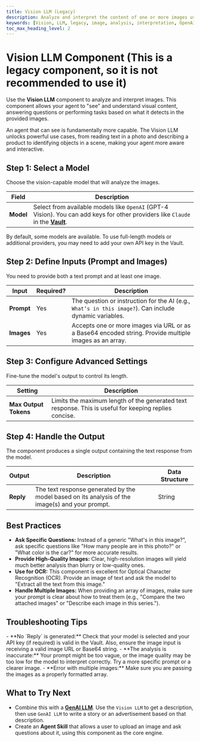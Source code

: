 ```yaml
---
title: Vision LLM (Legacy)
description: Analyze and interpret the content of one or more images using advanced AI vision models.
keywords: [Vision, LLM, legacy, image, analysis, interpretation, OpenAI, Claude, prompt]
toc_max_heading_level: 2
---
```


# Vision LLM Component (This is a legacy component, so it is not recommended to use it)

Use the **Vision LLM** component to analyze and interpret images. This component allows your agent to "see" and understand visual content, answering questions or performing tasks based on what it detects in the provided images.

<InfoCallout title="Why this matters">
An agent that can see is fundamentally more capable. The Vision LLM unlocks powerful use cases, from reading text in a photo and describing a product to identifying objects in a scene, making your agent more aware and interactive.
</InfoCallout>

<Spacer size="md" />

## Step 1: Select a Model

Choose the vision-capable model that will analyze the images.

| Field   | Description                                                                                                   |
|---------|---------------------------------------------------------------------------------------------------------------|
| **Model** | Select from available models like `OpenAI` (GPT-4 Vision). You can add keys for other providers like `Claude` in the **[Vault](/docs/agent-studio/key-concepts/vault)**. |

<TipCallout title="API Keys">
By default, some models are available. To use full-length models or additional providers, you may need to add your own API key in the Vault.
</TipCallout>

<Spacer size="md" />

## Step 2: Define Inputs (Prompt and Images)

You need to provide both a text prompt and at least one image.

| Input   | Required?                   | Description                                                                                               |
|---------|-----------------------------|-----------------------------------------------------------------------------------------------------------|
| **Prompt**| <Badge type="required">Yes</Badge> | The question or instruction for the AI (e.g., `What’s in this image?`). Can include dynamic variables. |
| **Images**| <Badge type="required">Yes</Badge> | Accepts one or more images via URL or as a Base64 encoded string. Provide multiple images as an array. |

<Spacer size="md" />

## Step 3: Configure Advanced Settings

Fine-tune the model's output to control its length.

| Setting                 | Description                                                                                             |
|-------------------------|---------------------------------------------------------------------------------------------------------|
| **Max Output Tokens** | Limits the maximum length of the generated text response. This is useful for keeping replies concise. |

<Spacer size="md" />

## Step 4: Handle the Output

The component produces a single output containing the text response from the model.

| Output   | Description                                          | Data Structure |
|----------|------------------------------------------------------|----------------|
| **Reply**| The text response generated by the model based on its analysis of the image(s) and your prompt. | String         |

<Spacer size="md" />

## Best Practices

- **Ask Specific Questions:** Instead of a generic "What's in this image?", ask specific questions like "How many people are in this photo?" or "What color is the car?" for more accurate results.
- **Provide High-Quality Images:** Clear, high-resolution images will yield much better analysis than blurry or low-quality ones.
- **Use for OCR:** This component is excellent for Optical Character Recognition (OCR). Provide an image of text and ask the model to "Extract all the text from this image."
- **Handle Multiple Images:** When providing an array of images, make sure your prompt is clear about how to treat them (e.g., "Compare the two attached images" or "Describe each image in this series.").

<Spacer size="md" />

## Troubleshooting Tips

<InfoCallout title="If your vision analysis fails...">
- **No `Reply` is generated:** Check that your model is selected and your API key (if required) is valid in the Vault. Also, ensure the image input is receiving a valid image URL or Base64 string.
- **The analysis is inaccurate:** Your prompt might be too vague, or the image quality may be too low for the model to interpret correctly. Try a more specific prompt or a clearer image.
- **Error with multiple images:** Make sure you are passing the images as a properly formatted array.
</InfoCallout>

<Spacer size="md" />

## What to Try Next

- Combine this with a **[GenAI LLM](/docs/agent-studio/components/base/gen-ai-llm)**. Use the `Vision LLM` to get a description, then use `GenAI LLM` to write a story or an advertisement based on that description.
- Create an **Agent Skill** that allows a user to upload an image and ask questions about it, using this component as the core engine.
